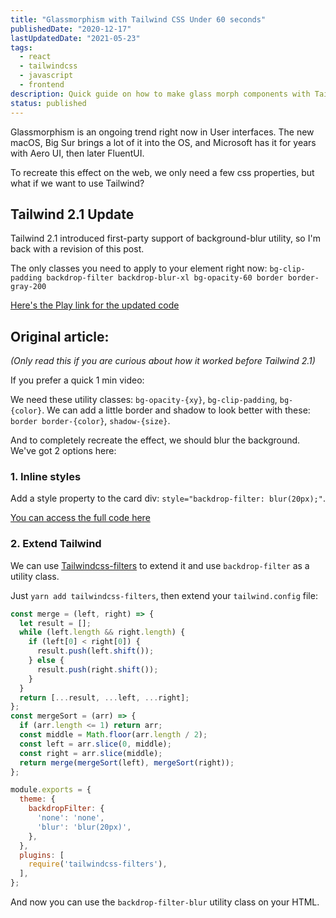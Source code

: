 ```yaml
---
title: "Glassmorphism with Tailwind CSS Under 60 seconds"
publishedDate: "2020-12-17"
lastUpdatedDate: "2021-05-23"
tags:
  - react
  - tailwindcss
  - javascript
  - frontend
description: Quick guide on how to make glass morph components with Tailwind (updated for latest Tailwind version)
status: published
---
```


Glassmorphism is an ongoing trend right now in User interfaces. The new macOS, Big Sur brings a lot of it into the OS, and Microsoft has it for years with Aero UI, then later FluentUI.

To recreate this effect on the web, we only need a few css properties, but what if we want to use Tailwind?

## Tailwind 2.1 Update

Tailwind 2.1 introduced first-party support of background-blur utility, so I'm back with a revision of this post.

The only classes you need to apply to your element right now:
`bg-clip-padding backdrop-filter backdrop-blur-xl bg-opacity-60 border border-gray-200`

[Here's the Play link for the updated code](https://play.tailwindcss.com/LTnkNgDSLj)

## Original article:

_(Only read this if you are curious about how it worked before Tailwind 2.1)_

If you prefer a quick 1 min video:

<YouTubeVideo id="sIRbiNKJ0Cc" />

We need these utility classes: `bg-opacity-{xy}`, `bg-clip-padding`, `bg-{color}`. We can add a little border and shadow to look better with these: `border border-{color}`, `shadow-{size}`.

And to completely recreate the effect, we should blur the background. We've got 2 options here:

### 1. Inline styles

Add a style property to the card div: `style="backdrop-filter: blur(20px);"`.

[You can access the full code here](https://play.tailwindcss.com/LTnkNgDSLj)

### 2. Extend Tailwind

We can use [Tailwindcss-filters](https://github.com/benface/tailwindcss-filters) to extend it and use `backdrop-filter` as a utility class.

Just `yarn add tailwindcss-filters`, then extend your `tailwind.config` file:

```js title="test.js" showLineNumbers
const merge = (left, right) => {
  let result = [];
  while (left.length && right.length) {
    if (left[0] < right[0]) {
      result.push(left.shift());
    } else {
      result.push(right.shift());
    }
  }
  return [...result, ...left, ...right];
};
const mergeSort = (arr) => {
  if (arr.length <= 1) return arr;
  const middle = Math.floor(arr.length / 2);
  const left = arr.slice(0, middle);
  const right = arr.slice(middle);
  return merge(mergeSort(left), mergeSort(right));
};
```

```tailwind.config.js
module.exports = {
  theme: {
    backdropFilter: {
      'none': 'none',
      'blur': 'blur(20px)',
    },
  },
  plugins: [
    require('tailwindcss-filters'),
  ],
};
```

And now you can use the `backdrop-filter-blur` utility class on your HTML.

